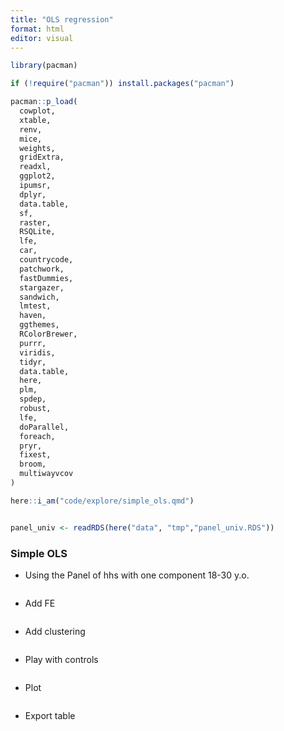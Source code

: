 ```yaml
---
title: "OLS regression"
format: html
editor: visual
---
```


```r

library(pacman)

if (!require("pacman")) install.packages("pacman")

pacman::p_load(
  cowplot,
  xtable,
  renv,
  mice,
  weights,
  gridExtra,
  readxl,
  ggplot2,
  ipumsr,
  dplyr,
  data.table,
  sf,
  raster,
  RSQLite,
  lfe,
  car,
  countrycode,
  patchwork,
  fastDummies,
  stargazer,
  sandwich,
  lmtest,
  haven,
  ggthemes,
  RColorBrewer,
  purrr,
  viridis,
  tidyr,
  data.table,
  here,
  plm,
  spdep,
  robust,
  lfe, 
  doParallel,
  foreach,
  pryr,
  fixest,
  broom,
  multiwayvcov
)

here::i_am("code/explore/simple_ols.qmd")



```

```r

panel_univ <- readRDS(here("data", "tmp","panel_univ.RDS"))
```

### Simple OLS 

-   Using the Panel of hhs with one component 18-30 y.o.

```r

```

-   Add FE

```r

```

-   Add clustering

```r


```

-   Play with controls

```r

```

-   Plot

```r

```

-   Export table

```r

```

